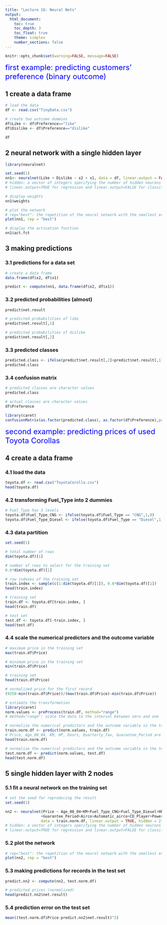 ---
title: "Lecture 16: Neural Nets"
output:
  html_document:
    toc: true
    toc_depth: 3
    toc_float: true
    theme: simplex
    number_sections: false
---

```{r global_options, include = FALSE}
knitr::opts_chunk$set(warning=FALSE, message=FALSE)
```

<font size="5" style="color:blue"> first example: predicting customers’ preference (binary outcome)  </font> 

## 1 create a data frame 
```{r}
# load the data
df <- read.csv("TinyData.csv")

# create two outcome dummies  
df$Like <- df$Preference=="like"
df$Dislike <- df$Preference=="dislike"

df
```

## 2 neural network with a single hidden layer 
```{r}
library(neuralnet)

set.seed(1)
nn1<- neuralnet(Like + Dislike ~ x2 + x1, data = df, linear.output = FALSE, hidden = 3)
# hidden: a vector of integers specifying the number of hidden neurons in each layer
# linear.output=TRUE for regression and linear.output=FALSE for classification

# display weights
nn1$weights

# plot the network 
# rep="best": the repetition of the neural network with the smallest error will be plotted
plot(nn1, rep = "best")

# display the activation function
nn1$act.fct
```

## 3 making predictions

### 3.1 predictions for a data set  
```{r}
# create a data frame 
data.frame(df$x2, df$x1)

predict <- compute(nn1, data.frame(df$x2, df$x1))
```

### 3.2 predicted probabilities (almost)
```{r}
predict$net.result

# predicted probabilities of like 
predict$net.result[,1]

# predicted probabilities of dislike 
predict$net.result[,2]
```

### 3.3 predicted classes
```{r}
predicted.class <- ifelse(predict$net.result[,2]>predict$net.result[,1], "dislike", "like")
predicted.class
```

### 3.4 confusion matrix 
```{r}
# predicted classes are character values  
predicted.class

# actual classes are character values 
df$Preference

library(caret)
confusionMatrix(as.factor(predicted.class), as.factor(df$Preference),positive="like")
```
<font size="5" style="color:blue"> second example: predicting prices of used Toyota Corollas </font> 

## 4 create a data frame 

### 4.1 load the data 
```{r}
toyota.df <- read.csv("ToyotaCorolla.csv")
head(toyota.df)
```

### 4.2 transforming Fuel_Type into 2 dummies 
```{r}
# Fuel_Type has 3 levels   
toyota.df$Fuel_Type_CNG <- ifelse(toyota.df$Fuel_Type == "CNG",1,0)
toyota.df$Fuel_Type_Diesel <- ifelse(toyota.df$Fuel_Type == "Diesel",1,0)
```

### 4.3 data partition
```{r}
set.seed(1)

# total number of rows 
dim(toyota.df)[1]

# number of rows to select for the training set 
0.6*dim(toyota.df)[1]

# row indexes of the training set
train.index <- sample(c(1:dim(toyota.df)[1]), 0.6*dim(toyota.df)[1])  
head(train.index)

# training set
train.df <- toyota.df[train.index, ]
head(train.df)

# test set 
test.df <- toyota.df[-train.index, ]
head(test.df)
```

### 4.4 scale the numerical predictors and the outcome variable 
```{r}
# maximum price in the training set 
max(train.df$Price)

# minimum price in the training set 
min(train.df$Price)

# training set 
head(train.df$Price)

# normalized price for the first record 
(9250-min(train.df$Price))/(max(train.df$Price)-min(train.df$Price))

# estimate the transformation 
library(caret)
norm.values <- preProcess(train.df, method="range")
# method="range": scale the data to the interval between zero and one

# normalize the numerical predictors and the outcome variable in the training set 
train.norm.df <- predict(norm.values, train.df)
# Price, Age_08_04, KM, HP, Doors, Quarterly_Tax, Guarantee_Period are normalized 
head(train.norm.df)

# normalize the numerical predictors and the outcome variable in the test set 
test.norm.df <- predict(norm.values, test.df)
head(test.norm.df)
```

## 5 single hidden layer with 2 nodes 

### 5.1 fit a neural network on the training set 
```{r}
# set the seed for reproducing the result 
set.seed(1)

nn2 <- neuralnet(Price ~ Age_08_04+KM+Fuel_Type_CNG+Fuel_Type_Diesel+HP+Automatic+Doors+Quarterly_Tax+Mfr_Guarantee
                +Guarantee_Period+Airco+Automatic_airco+CD_Player+Powered_Windows+Sport_Model+Tow_Bar, 
                data = train.norm.df, linear.output = TRUE, hidden = 2)
# hidden: a vector of integers specifying the number of hidden neurons in each layer
# linear.output=TRUE for regression and linear.output=FALSE for classification
```

### 5.2 plot the network
```{r}
# rep="best": the repetition of the neural network with the smallest error will be plotted
plot(nn2, rep = "best")
```

### 5.3 making predictions for records in the test set 
```{r}
predict.nn2 <- compute(nn2, test.norm.df)

# predicted prices (normalized)
head(predict.nn2$net.result)
```

### 5.4 prediction error on the test set
```{r}
mean((test.norm.df$Price-predict.nn2$net.result)^2)
```
